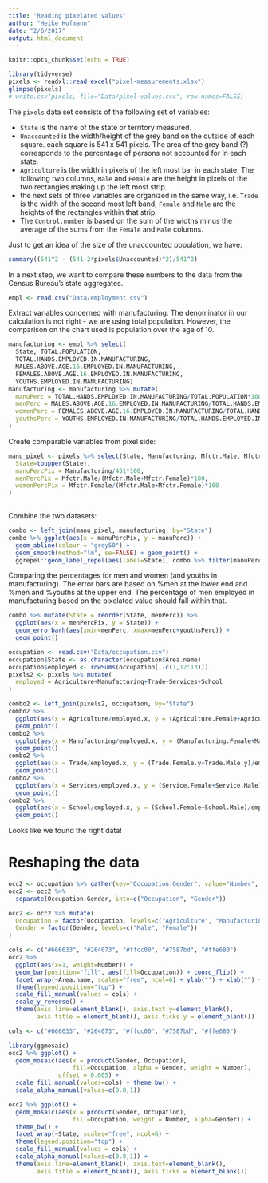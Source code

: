 ```yaml
---
title: "Reading pixelated values"
author: "Heike Hofmann"
date: "2/6/2017"
output: html_document
---
```


```r
knitr::opts_chunk$set(echo = TRUE)
```



```r
library(tidyverse)
pixels <- readxl::read_excel("pixel-measurements.xlsx")
glimpse(pixels)
# write.csv(pixels, file="Data/pixel-values.csv", row.names=FALSE)
```
The `pixels` data set consists of the following set of variables:

- `State` is the name of the state or territory measured.
- `Unaccounted` is the width/height of the grey band on the outside of each square. each square is 541 x 541 pixels. The area of the grey band (?) corresponds to the percentage of persons not accounted for in each state.
- `Agriculture` is the width in pixels of the left most bar in each state. The following two columns, `Male` and `Female` are the height in pixels of the two rectangles making up the left most strip.
- the next sets of three variables are organized in the same way, i.e. `Trade` is the width of the second most left band, `Female` and `Male` are the heights of the rectangles within that strip.
- The `Control.number` is based on the sum of the widths minus the average of the sums from the `Female` and `Male` columns.

Just to get an idea of the size of the unaccounted population, we have:

```r
summary((541^2 - (541-2*pixels$Unaccounted)^2)/541^2)
```


In a next step, we want to compare these numbers to the data from the Census Bureau's state aggregates.
```r
empl <- read.csv("Data/employment.csv")
```

Extract variables concerned with manufacturing. The denominator in our calculation is not right - we are using total population. However, the comparison on the chart used is population over the age of 10. 
```r
manufacturing <- empl %>% select(
  State, TOTAL.POPULATION,
  TOTAL.HANDS.EMPLOYED.IN.MANUFACTURING,
  MALES.ABOVE.AGE.16.EMPLOYED.IN.MANUFACTURING,
  FEMALES.ABOVE.AGE.16.EMPLOYED.IN.MANUFACTURING,
  YOUTHS.EMPLOYED.IN.MANUFACTURING) 
manufacturing <- manufacturing %>% mutate(
  manuPerc = TOTAL.HANDS.EMPLOYED.IN.MANUFACTURING/TOTAL.POPULATION*100,
  menPerc = MALES.ABOVE.AGE.16.EMPLOYED.IN.MANUFACTURING/TOTAL.HANDS.EMPLOYED.IN.MANUFACTURING * 100,
  womenPerc = FEMALES.ABOVE.AGE.16.EMPLOYED.IN.MANUFACTURING/TOTAL.HANDS.EMPLOYED.IN.MANUFACTURING * 100,
  youthsPerc = YOUTHS.EMPLOYED.IN.MANUFACTURING/TOTAL.HANDS.EMPLOYED.IN.MANUFACTURING * 100
)
```

Create comparable variables from pixel side:
```r
manu_pixel <- pixels %>% select(State, Manufacturing, Mfctr.Male, Mfctr.Female) %>% mutate(
  State=toupper(State),
  manuPercPix = Manufacturing/451*100,
  menPercPix = Mfctr.Male/(Mfctr.Male+Mfctr.Female)*100,
  womenPercPix = Mfctr.Female/(Mfctr.Male+Mfctr.Female)*100
)
  
```
Combine the two datasets:


```r
combo <- left_join(manu_pixel, manufacturing, by="State")
combo %>% ggplot(aes(x = manuPercPix, y = manuPerc)) + 
  geom_abline(colour = "grey50") +
  geom_smooth(method="lm", se=FALSE) + geom_point() +
  ggrepel::geom_label_repel(aes(label=State), combo %>% filter(manuPercPix >= 15))
```

Comparing the percentages for men and women (and youths in manufacturing). The error bars are based on %men at the lower end and %men and %youths at the upper end. The percentage of men employed in manufacturing based on the pixelated value should fall within that. 

```r
combo %>% mutate(State = reorder(State, menPerc)) %>%
  ggplot(aes(x = menPercPix, y = State)) +
  geom_errorbarh(aes(xmin=menPerc, xmax=menPerc+youthsPerc)) +
  geom_point()
```

```r
occupation <- read.csv("Data/occupation.csv")
occupation$State <- as.character(occupation$Area.name)
occupation$employed <- rowSums(occupation[,-c(1,12:13)])
pixels2 <- pixels %>% mutate(
  employed = Agriculture+Manufacturing+Trade+Services+School
)

combo2 <- left_join(pixels2, occupation, by="State")
combo2 %>% 
  ggplot(aes(x = Agriculture/employed.x, y = (Agriculture.Female+Agriculture.Male)/employed.y)) +
  geom_point()
combo2 %>% 
  ggplot(aes(x = Manufacturing/employed.x, y = (Manufacturing.Female+Manufacturing.Male)/employed.y)) +
  geom_point()
combo2 %>% 
  ggplot(aes(x = Trade/employed.x, y = (Trade.Female.y+Trade.Male.y)/employed.y)) +
  geom_point()
combo2 %>% 
  ggplot(aes(x = Services/employed.x, y = (Service.Female+Service.Male)/employed.y)) +
  geom_point()
combo2 %>% 
  ggplot(aes(x = School/employed.x, y = (School.Female+School.Male)/employed.y)) +
  geom_point()

```

Looks like we found the right data! 

# Reshaping the data

```r
occ2 <- occupation %>% gather(key="Occupation.Gender", value="Number", 2:11, factor_key = TRUE)
occ2 <- occ2 %>%  
  separate(Occupation.Gender, into=c("Occupation", "Gender"))

occ2 <- occ2 %>% mutate(
  Occupation = factor(Occupation, levels=c("Agriculture", "Manufacturing", "Trade", "Service", "School")),
  Gender = factor(Gender, levels=c("Male", "Female"))
)

cols <- c("#666633", "#264073", "#ffcc00", "#7587bd", "#ffe680")
occ2 %>% 
  ggplot(aes(x=1, weight=Number)) + 
  geom_bar(position="fill", aes(fill=Occupation)) + coord_flip() +
  facet_wrap(~Area.name, scales="free", ncol=6) + ylab("") + xlab("") +
  theme(legend.position="top") +
  scale_fill_manual(values = cols) +
  scale_y_reverse() +
  theme(axis.line=element_blank(), axis.text.y=element_blank(), 
        axis.title = element_blank(), axis.ticks.y = element_blank())
```


```r

cols <- c("#666633", "#264073", "#ffcc00", "#7587bd", "#ffe680")

library(ggmosaic)
occ2 %>% ggplot() +
  geom_mosaic(aes(x = product(Gender, Occupation), 
                  fill=Occupation, alpha = Gender, weight = Number),
              offset = 0.005) + 
  scale_fill_manual(values=cols) + theme_bw() +
  scale_alpha_manual(values=c(0.8,1))
```
```r
occ2 %>% ggplot() +
  geom_mosaic(aes(x = product(Gender, Occupation), 
                  fill=Occupation, weight = Number, alpha=Gender)) + 
  theme_bw() +
  facet_wrap(~State, scales="free", ncol=6) + 
  theme(legend.position="top") +
  scale_fill_manual(values = cols) +
  scale_alpha_manual(values=c(0.8,1)) +
  theme(axis.line=element_blank(), axis.text=element_blank(), 
        axis.title = element_blank(), axis.ticks = element_blank())
```
